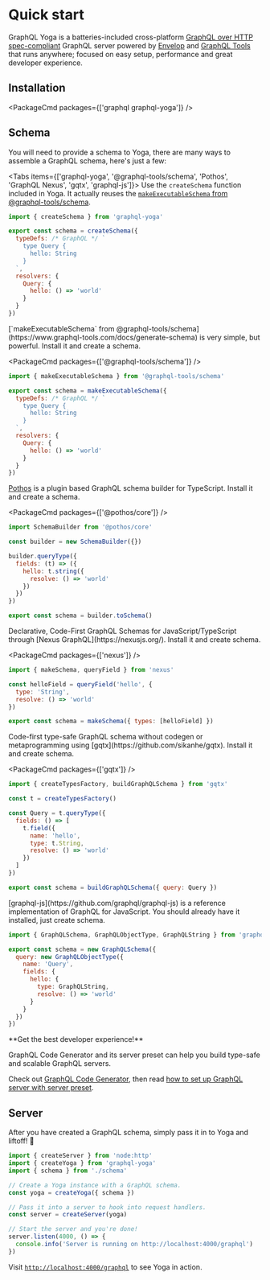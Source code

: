 
# Quick start

GraphQL Yoga is a batteries-included cross-platform [GraphQL over HTTP spec-compliant](https://github.com/enisdenjo/graphql-http/tree/master/implementations/graphql-yoga) GraphQL server powered by [Envelop](https://envelop.dev) and [GraphQL Tools](https://graphql-tools.com) that runs anywhere; focused on easy setup, performance and great developer experience.

## Installation

<PackageCmd packages={['graphql graphql-yoga']} />

## Schema

You will need to provide a schema to Yoga, there are many ways to assemble a GraphQL schema, here's just a few:

<Tabs items={['graphql-yoga', '@graphql-tools/schema', 'Pothos', 'GraphQL Nexus', 'gqtx', 'graphql-js']}>
  <Tab>
Use the `createSchema` function included in Yoga. It actually reuses the [`makeExecutableSchema` from @graphql-tools/schema](https://www.graphql-tools.com/docs/generate-schema).

```js filename="schema.js"
import { createSchema } from 'graphql-yoga'

export const schema = createSchema({
  typeDefs: /* GraphQL */ `
    type Query {
      hello: String
    }
  `,
  resolvers: {
    Query: {
      hello: () => 'world'
    }
  }
})
```

  </Tab>

  <Tab>
[`makeExecutableSchema` from @graphql-tools/schema](https://www.graphql-tools.com/docs/generate-schema) is very simple, but powerful. Install it and create a schema.

<PackageCmd packages={['@graphql-tools/schema']} />

```js filename="schema.js"
import { makeExecutableSchema } from '@graphql-tools/schema'

export const schema = makeExecutableSchema({
  typeDefs: /* GraphQL */ `
    type Query {
      hello: String
    }
  `,
  resolvers: {
    Query: {
      hello: () => 'world'
    }
  }
})
```

  </Tab>

  <Tab>

[Pothos](https://pothos-graphql.dev) is a plugin based GraphQL schema builder for TypeScript. Install it and create a schema.

<PackageCmd packages={['@pothos/core']} />

```js filename="schema.js"
import SchemaBuilder from '@pothos/core'

const builder = new SchemaBuilder({})

builder.queryType({
  fields: (t) => ({
    hello: t.string({
      resolve: () => 'world'
    })
  })
})

export const schema = builder.toSchema()
```

  </Tab>

  <Tab>
Declarative, Code-First GraphQL Schemas for JavaScript/TypeScript through [Nexus GraphQL](https://nexusjs.org/). Install it and create schema.

<PackageCmd packages={['nexus']} />

```js filename="schema.js"
import { makeSchema, queryField } from 'nexus'

const helloField = queryField('hello', {
  type: 'String',
  resolve: () => 'world'
})

export const schema = makeSchema({ types: [helloField] })
```

  </Tab>

  <Tab>
Code-first type-safe GraphQL schema without codegen or metaprogramming using [gqtx](https://github.com/sikanhe/gqtx). Install it and create schema.

<PackageCmd packages={['gqtx']} />

```js filename="schema.js"
import { createTypesFactory, buildGraphQLSchema } from 'gqtx'

const t = createTypesFactory()

const Query = t.queryType({
  fields: () => [
    t.field({
      name: 'hello',
      type: t.String,
      resolve: () => 'world'
    })
  ]
})

export const schema = buildGraphQLSchema({ query: Query })
```

  </Tab>

  <Tab>
[graphql-js](https://github.com/graphql/graphql-js) is a reference implementation of GraphQL for JavaScript. You should already have it installed, just create schema.

```js filename="schema.js"
import { GraphQLSchema, GraphQLObjectType, GraphQLString } from 'graphql'

export const schema = new GraphQLSchema({
  query: new GraphQLObjectType({
    name: 'Query',
    fields: {
      hello: {
        type: GraphQLString,
        resolve: () => 'world'
      }
    }
  })
})
```

  </Tab>
</Tabs>

<Callout type="info">
**Get the best developer experience!**

GraphQL Code Generator and its server preset can help you build type-safe and scalable GraphQL servers.

Check out [GraphQL Code Generator](https://the-guild.dev/graphql/codegen/docs/getting-started/), then read [how to set up GraphQL server with server preset](https://the-guild.dev/graphql/codegen/docs/guides/graphql-server-apollo-yoga-with-server-preset).

</Callout>

## Server

After you have created a GraphQL schema, simply pass it in to Yoga and liftoff! 🚀

```js
import { createServer } from 'node:http'
import { createYoga } from 'graphql-yoga'
import { schema } from './schema'

// Create a Yoga instance with a GraphQL schema.
const yoga = createYoga({ schema })

// Pass it into a server to hook into request handlers.
const server = createServer(yoga)

// Start the server and you're done!
server.listen(4000, () => {
  console.info('Server is running on http://localhost:4000/graphql')
})
```

Visit [`http://localhost:4000/graphql`](http://localhost:4000/graphql) to see Yoga in action.
